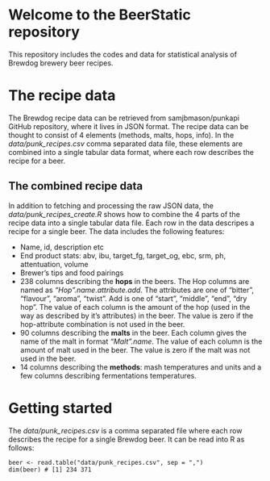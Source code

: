 # Welcome to the BeerStatic repository

This repository includes the codes and data for statistical analysis of Brewdog brewery beer recipes.

# The recipe data

The Brewdog recipe data can be retrieved from samjbmason/punkapi GitHub repository, where it lives in JSON format. The recipe data can be thought to consist of 4 elements (methods, malts, hops, info). In the *data/punk_recipes.csv* comma separated data file, these elements are combined into a single tabular data format, where each row describes the recipe for a beer.

## The combined recipe data

In addition to fetching and processing the raw JSON data, the *data/punk_recipes_create.R* shows how to combine the 4 parts of the recipe data into a single tabular data file. Each row in the data descripes a recipe for a single beer. The data includes the following features:

- Name, id, description etc
- End product stats: abv, ibu, target_fg, target_og, ebc, srm, ph, attentuation, volume
- Brewer's tips and food pairings
- 238 columns describing the **hops** in the beers. The Hop columns are named as *"Hop".name.attribute.add*. The attributes are one of "bitter", "flavour", "aroma", "twist". Add is one of "start", "middle", "end", "dry hop". The value of each column is the amount of the hop (used in the way as described by it's attributes) in the beer. The value is zero if the hop-attribute combination is not used in the beer.
- 90 columns describing the **malts** in the beer. Each column gives the name of the malt in format *"Malt".name*. The value of each column is the amount of malt used in the beer. The value is zero if the malt was not used in the beer.
- 14 columns describing the **methods**: mash temperatures and units and a few columns describing fermentations temperatures. 

# Getting started

The *data/punk_recipes.csv* is a comma separated file where each row describes the recipe for a single Brewdog beer. It can be read into R as follows:

```
beer <- read.table("data/punk_recipes.csv", sep = ",")
dim(beer) # [1] 234 371
```

